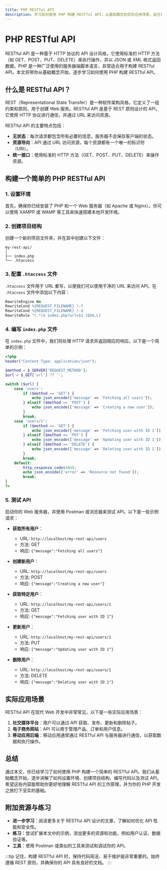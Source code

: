```yaml
---
title: PHP RESTful API
description: 学习如何使用 PHP 构建 RESTful API，从基础概念到实际应用场景，适合初学者。
---
```


# PHP RESTful API

RESTful API 是一种基于 HTTP 协议的 API 设计风格，它使用标准的 HTTP 方法（如 GET、POST、PUT、DELETE）来执行操作，并以 JSON 或 XML 格式返回数据。PHP 是一种广泛使用的服务器端脚本语言，非常适合用于构建 RESTful API。本文将带你从基础概念开始，逐步学习如何使用 PHP 构建 RESTful API。

## 什么是 RESTful API？

REST（Representational State Transfer）是一种软件架构风格，它定义了一组约束和原则，用于创建 Web 服务。RESTful API 是基于 REST 原则设计的 API，它使用 HTTP 协议进行通信，并通过 URL 来访问资源。

RESTful API 的主要特点包括：
- **无状态**：每次请求都包含所有必要的信息，服务器不会保存客户端的状态。
- **资源导向**：API 通过 URL 访问资源，每个资源都有一个唯一的标识符（URI）。
- **统一接口**：使用标准的 HTTP 方法（GET、POST、PUT、DELETE）来操作资源。

## 构建一个简单的 PHP RESTful API

### 1. 设置环境

首先，确保你已经安装了 PHP 和一个 Web 服务器（如 Apache 或 Nginx）。你可以使用 XAMPP 或 WAMP 等工具来快速搭建本地开发环境。

### 2. 创建项目结构

创建一个新的项目文件夹，并在其中创建以下文件：

```
my-rest-api/
│
├── index.php
└── .htaccess
```

### 3. 配置 `.htaccess` 文件

`.htaccess` 文件用于 URL 重写，以便我们可以使用干净的 URL 来访问 API。在 `.htaccess` 文件中添加以下内容：

```apache
RewriteEngine On
RewriteCond %{REQUEST_FILENAME} !-f
RewriteCond %{REQUEST_FILENAME} !-d
RewriteRule ^(.*)$ index.php?url=$1 [QSA,L]
```

### 4. 编写 `index.php` 文件

在 `index.php` 文件中，我们将处理 HTTP 请求并返回相应的响应。以下是一个简单的示例：

```php
<?php
header("Content-Type: application/json");

$method = $_SERVER['REQUEST_METHOD'];
$url = $_GET['url'] ?? '';

switch ($url) {
    case 'users':
        if ($method == 'GET') {
            echo json_encode(['message' => 'Fetching all users']);
        } elseif ($method == 'POST') {
            echo json_encode(['message' => 'Creating a new user']);
        }
        break;
    case 'users/1':
        if ($method == 'GET') {
            echo json_encode(['message' => 'Fetching user with ID 1']);
        } elseif ($method == 'PUT') {
            echo json_encode(['message' => 'Updating user with ID 1']);
        } elseif ($method == 'DELETE') {
            echo json_encode(['message' => 'Deleting user with ID 1']);
        }
        break;
    default:
        http_response_code(404);
        echo json_encode(['error' => 'Resource not found']);
        break;
}
?>
```

### 5. 测试 API

启动你的 Web 服务器，并使用 Postman 或浏览器来测试 API。以下是一些示例请求：

- **获取所有用户**：
  - URL: `http://localhost/my-rest-api/users`
  - 方法: GET
  - 响应: `{"message":"Fetching all users"}`

- **创建新用户**：
  - URL: `http://localhost/my-rest-api/users`
  - 方法: POST
  - 响应: `{"message":"Creating a new user"}`

- **获取特定用户**：
  - URL: `http://localhost/my-rest-api/users/1`
  - 方法: GET
  - 响应: `{"message":"Fetching user with ID 1"}`

- **更新用户**：
  - URL: `http://localhost/my-rest-api/users/1`
  - 方法: PUT
  - 响应: `{"message":"Updating user with ID 1"}`

- **删除用户**：
  - URL: `http://localhost/my-rest-api/users/1`
  - 方法: DELETE
  - 响应: `{"message":"Deleting user with ID 1"}`

## 实际应用场景

RESTful API 在现代 Web 开发中非常常见，以下是一些实际应用场景：

1. **社交媒体平台**：用户可以通过 API 获取、发布、更新和删除帖子。
2. **电子商务网站**：API 可以用于管理产品、订单和用户信息。
3. **移动应用后端**：移动应用通常通过 RESTful API 与服务器进行通信，以获取数据和执行操作。

## 总结

通过本文，你已经学习了如何使用 PHP 构建一个简单的 RESTful API。我们从基础概念开始，逐步讲解了如何设置环境、创建项目结构、编写代码以及测试 API。希望这些内容能帮助你更好地理解 RESTful API 的工作原理，并为你的 PHP 开发之旅打下坚实的基础。

## 附加资源与练习

- **进一步学习**：阅读更多关于 RESTful API 设计的文章，了解如何优化 API 性能和安全性。
- **练习**：尝试扩展本文中的示例，添加更多的资源和功能，例如用户认证、数据验证等。
- **工具**：使用 Postman 或类似的工具来测试和调试你的 API。

:::tip
记住，构建 RESTful API 时，保持代码简洁、易于维护是非常重要的。始终遵循 REST 原则，并确保你的 API 具有良好的文档。
:::